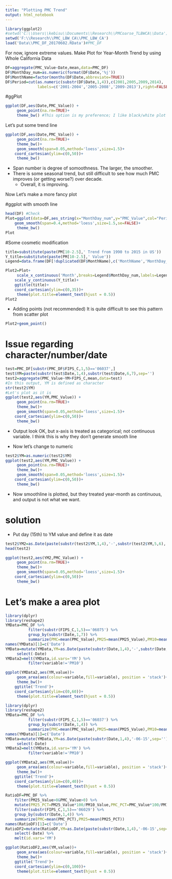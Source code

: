---
title: "Plotting PMC Trend"
output: html_notebook
---


```{r, include=FALSE}
library(ggplot2)
#setwd('C:\\Users\\kebisu\\Documents\\Research\\PMCoarse_TLBWCA\\Data')
setwd('F:\\Research\\PMC_LBW_CA\\PMC_LBW_CA')
load('Data\\PMC_DF_20170602.RData')#PMC_DF
```
For now, ignore extreme values.
Make Plot for Year-Month Trend by using Whole California Data
```{r, echo=FALSE}
DF=aggregate(PMC_Value~Date,mean,data=PMC_DF)
DF$MonthDay_num=as.numeric(format(DF$Date,'%j'))
DF$MonthName=factor(months(DF$Date,abbreviate=TRUE))
DF$Period=cut(as.numeric(substr(DF$Date,1,4)),c(2001,2005,2009,2014),
              labels=c('2001-2004','2005-2008','2009-2013'),right=FALSE,include.highest=TRUE)
```
#ggPlot
```{r}
ggplot(DF,aes(Date,PMC_Value)) +
     geom_point(na.rm=TRUE)+
     theme_bw() #This option is my preference; I like black/white plot
```


Let's put some trend line
```{r}
ggplot(DF,aes(Date,PMC_Value)) +
     geom_point(na.rm=TRUE)+
     theme_bw()+
     geom_smooth(span=0.05,method='loess',size=1.5)+
	coord_cartesian(ylim=c(0,50))+
     theme_bw()
```
* Span number is degree of somoothness. The larger, the smoother. 
* There is some seasonal trend, but still difficult to see how much PMC improves (or getting worse?) over decade.
     + Overall, it is improving.  

Now Let's make a more fancy plot

#ggplot with smooth line
```{r}
head(DF) #Check 
Plot=ggplot(data=DF,aes_string(x="MonthDay_num",y="PMC_Value",col="Period"))+
	geom_smooth(span=0.4,method='loess',size=1.5,se=FALSE)+
     theme_bw()
Plot
```

#Some cosmetic modification
```{r}
title=substitute(paste(PM[10-2.5],' Trend from 1990 to 2015 in US'))
Y_title=substitute(paste(PM[10-2.5],' Value'))
Legend=data.frame(DF[!duplicated(DF$MonthName),c('MonthName','MonthDay_num')])

Plot2=Plot+
     scale_x_continuous('Month',breaks=Legend$MonthDay_num,labels=Legend$MonthName,expand=c(0,0))+
	scale_y_continuous(Y_title)+
	ggtitle(title)+
	coord_cartesian(ylim=c(0,35))+
     theme(plot.title=element_text(hjust = 0.5))
Plot2
```

* Adding points (not recommended)
It is quite difficult to see this pattern from scatter plot
```{r}
Plot2+geom_point()
```

# Issue regarding character/number/date
```{r, include=FALSE}
test=PMC_DF[substr(PMC_DF$FIPS_C,1,5)=='06037',]
test$YM=paste(substr(test$Date,1,4),substr(test$Date,6,7),sep='')
test2=aggregate(PMC_Value~YM+FIPS_C,mean,data=test)
#In this output, YM is defined as character
str(test2$YM)
#Let's plot as it is
ggplot(test2,aes(YM,PMC_Value)) +
     geom_point(na.rm=TRUE)+
     theme_bw()+
     geom_smooth(span=0.05,method='loess',size=1.5)+
	coord_cartesian(ylim=c(0,50))+
     theme_bw()
```
* Output look OK, but x-axis is treated as categorical; not continuous variable. I think this is why they don't generate smooth line

* Now let's change to numeric
```{r, include=FALSE}
test2$YM=as.numeric(test2$YM)
ggplot(test2,aes(YM,PMC_Value)) +
     geom_point(na.rm=TRUE)+
     theme_bw()+
     geom_smooth(span=0.05,method='loess',size=1.5)+
	coord_cartesian(ylim=c(0,50))+
     theme_bw()
```
* Now smoothline is plotted, but they treated year-month as continuous, and output is not what we want.

# solution
* Put day (15th) to YM value and define it as date 
```{r}
test2$YM2=as.Date(paste(substr(test2$YM,1,4),'-',substr(test2$YM,5,6),'-15',sep=''),format='%Y-%m-%d')
head(test2)

ggplot(test2,aes(YM2,PMC_Value)) +
     geom_point(na.rm=TRUE)+
     theme_bw()+
     geom_smooth(span=0.05,method='loess',size=1.5)+
	coord_cartesian(ylim=c(0,50))+
     theme_bw()

```

# Let's make a area plot
```{r}
library(dplyr)
library(reshape2)
YMData=PMC_DF %>%
          filter(substr(FIPS_C,1,5)=='06075') %>%
          group_by(substr(Date,1,7)) %>%
          summarize(PMC=mean(PMC_Value),PM25=mean(PM25_Value),PM10=mean(PM10_Value))
names(YMData)[1]=c('Date')
YMData=mutate(YMData,YM=as.Date(paste(substr(Date,1,4),'-',substr(Date,6,7),'-15',sep=''),format='%Y-%m-%d')) %>%
     select(-Date)
YMData2=melt(YMData,id.vars='YM') %>%
          filter(variable!='PM10')

ggplot(YMData2,aes(YM,value))+
     geom_area(aes(colour=variable,fill=variable), position = 'stack')+
     theme_bw()+
	ggtitle('Trend')+
	coord_cartesian(ylim=c(0,60))+
     theme(plot.title=element_text(hjust = 0.5))

```

```{r}
library(dplyr)
library(reshape2)
YMData=PMC_DF %>%
          filter(substr(FIPS_C,1,5)=='06037') %>%
          group_by(substr(Date,1,4)) %>%
          summarize(PMC=mean(PMC_Value),PM25=mean(PM25_Value),PM10=mean(PM10_Value))
names(YMData)[1]=c('Date')
YMData=mutate(YMData,YM=as.Date(paste(substr(Date,1,4),'-06-15',sep=''),format='%Y-%m-%d')) %>%
     select(-Date)
YMData2=melt(YMData,id.vars='YM') %>%
          filter(variable!='PM10')

ggplot(YMData2,aes(YM,value))+
     geom_area(aes(colour=variable,fill=variable), position = 'stack')+
     theme_bw()+
	ggtitle('Trend')+
	coord_cartesian(ylim=c(0,40))+
     theme(plot.title=element_text(hjust = 0.5))

```
```{r}
RatioDF=PMC_DF %>%
    filter(PM25_Value>0&PMC_Value>0) %>%
    mutate(PM25_PCT=PM25_Value*100/PM10_Value,PMC_PCT=PMC_Value*100/PM10_Value) %>%
    filter(substr(FIPS_C,1,5)=='06029') %>%
    group_by(substr(Date,1,4)) %>%
    summarize(PMC=mean(PMC_PCT),PM25=mean(PM25_PCT))
names(RatioDF)[1]=c('Date')
RatioDF2=mutate(RatioDF,YM=as.Date(paste(substr(Date,1,4),'-06-15',sep=''),format='%Y-%m-%d')) %>%
    select(-Date) %>%
    melt(id.vars='YM')

ggplot(RatioDF2,aes(YM,value))+
     geom_area(aes(colour=variable,fill=variable), position = 'stack')+
     theme_bw()+
  	ggtitle('Trend')+
  	coord_cartesian(ylim=c(0,100))+
     theme(plot.title=element_text(hjust = 0.5))
```

```{r}

```

